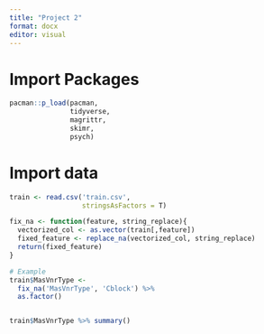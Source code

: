 ```yaml
---
title: "Project 2"
format: docx
editor: visual
---
```


# Import Packages

```r
pacman::p_load(pacman,
               tidyverse, 
               magrittr, 
               skimr, 
               psych)
```

# Import data

```r
train <- read.csv('train.csv', 
                  stringsAsFactors = T)

fix_na <- function(feature, string_replace){
  vectorized_col <- as.vector(train[,feature])
  fixed_feature <- replace_na(vectorized_col, string_replace)
  return(fixed_feature)
}

# Example 
train$MasVnrType <- 
  fix_na('MasVnrType', 'Cblock') %>% 
  as.factor()


train$MasVnrType %>% summary()

```

\
